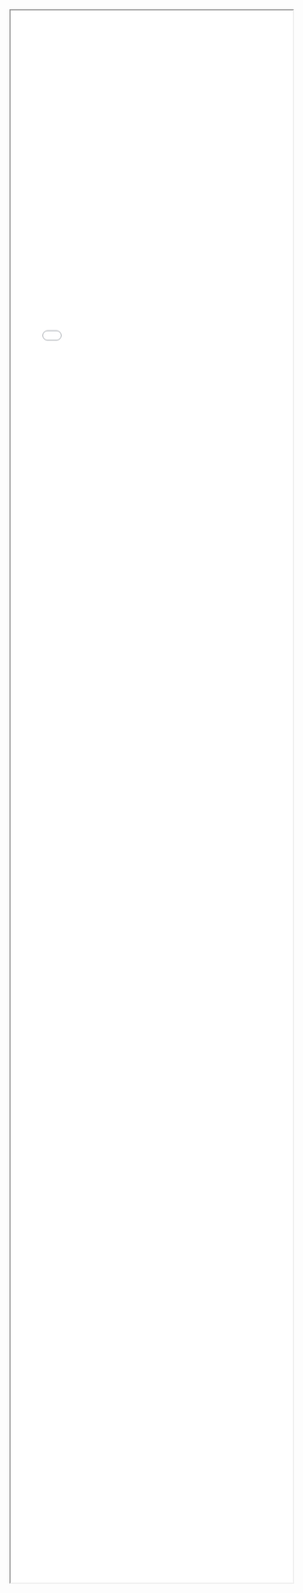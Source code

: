 <iframe style="width:100%; height: 70vh;" src="html/map_liverpool_2018_residence_pct.html" title="Map"></iframe>
